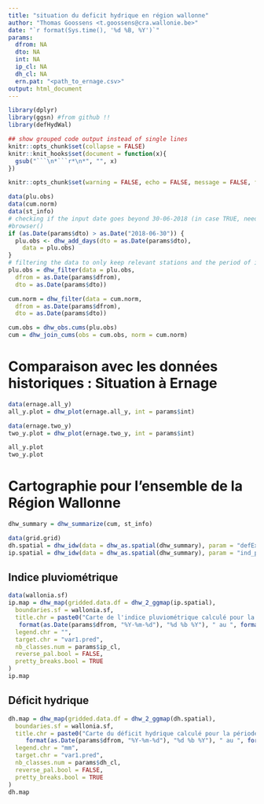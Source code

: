 ```yaml
---
title: "situation du deficit hydrique en région wallonne"
author: "Thomas Goossens <t.goossens@cra.wallonie.be>"
date: "`r format(Sys.time(), '%d %B, %Y')`"
params:
  dfrom: NA
  dto: NA
  int: NA
  ip_cl: NA
  dh_cl: NA
  ern.pat: "<path_to_ernage.csv>"
output: html_document
---
```



```r
library(dplyr)
library(ggsn) #from github !!
library(defHydWal)

## show grouped code output instead of single lines
knitr::opts_chunk$set(collapse = FALSE)
knitr::knit_hooks$set(document = function(x){
  gsub("```\n*```r*\n*", "", x)
})

knitr::opts_chunk$set(warning = FALSE, echo = FALSE, message = FALSE, fig.width = 8, fig.height = 6, results = "asis")
```

```r
data(plu.obs)
data(cum.norm)
data(st_info)
# checking if the input date goes beyond 30-06-2018 (in case TRUE, needs API call to get the data not available as .Rda object)
#browser()
if (as.Date(params$dto) > as.Date("2018-06-30")) {
  plu.obs <- dhw_add_days(dto = as.Date(params$dto),
    data = plu.obs)
} 
# filtering the data to only keep relevant stations and the period of interest
plu.obs = dhw_filter(data = plu.obs,
  dfrom = as.Date(params$dfrom),
  dto = as.Date(params$dto))

cum.norm = dhw_filter(data = cum.norm,
  dfrom = as.Date(params$dfrom),
  dto = as.Date(params$dto))

cum.obs = dhw_obs.cums(plu.obs)
cum = dhw_join_cums(obs = cum.obs, norm = cum.norm)
```

# Comparaison avec les données historiques : Situation à Ernage

```r
data(ernage.all_y)
all_y.plot = dhw_plot(ernage.all_y, int = params$int)

data(ernage.two_y)
two_y.plot = dhw_plot(ernage.two_y, int = params$int)

all_y.plot
two_y.plot
```

# Cartographie pour l'ensemble de la Région Wallonne
```r
dhw_summary = dhw_summarize(cum, st_info)
```

```r
data(grid.grid)
dh.spatial = dhw_idw(data = dhw_as.spatial(dhw_summary), param = "defExHyd", grid = grid.grid)
ip.spatial = dhw_idw(data = dhw_as.spatial(dhw_summary), param = "ind_plu", grid = grid.grid)
```

## Indice pluviométrique
```r
data(wallonia.sf)
ip.map = dhw_map(gridded.data.df = dhw_2_ggmap(ip.spatial),
  boundaries.sf = wallonia.sf,
  title.chr = paste0("Carte de l'indice pluviométrique calculé pour la période du ",
   format(as.Date(params$dfrom, "%Y-%m-%d"), "%d %b %Y"), " au ", format(as.Date(params$dto, "%Y-%m-%d"), "%d %b %Y")),
  legend.chr = "",
  target.chr = "var1.pred",
  nb_classes.num = params$ip_cl,
  reverse_pal.bool = FALSE,
  pretty_breaks.bool = TRUE
)
ip.map
```

## Déficit hydrique
```r
dh.map = dhw_map(gridded.data.df = dhw_2_ggmap(dh.spatial),
  boundaries.sf = wallonia.sf,
  title.chr = paste0("Carte du déficit hydrique calculé pour la période du ",
     format(as.Date(params$dfrom, "%Y-%m-%d"), "%d %b %Y"), " au ", format(as.Date(params$dto, "%Y-%m-%d"), "%d %b %Y")),
  legend.chr = "mm",
  target.chr = "var1.pred",
  nb_classes.num = params$dh_cl,
  reverse_pal.bool = FALSE,
  pretty_breaks.bool = TRUE
)
dh.map
```
